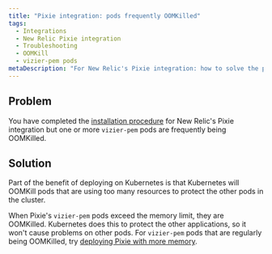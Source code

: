 ```yaml
---
title: "Pixie integration: pods frequently OOMKilled"
tags:
  - Integrations
  - New Relic Pixie integration
  - Troubleshooting
  - OOMKill
  - vizier-pem pods
metaDescription: "For New Relic's Pixie integration: how to solve the problem of vizier-pem pods being OOMKilled."
---
```


## Problem

You have completed the [installation procedure](/docs/kubernetes-pixie/auto-telemetry-pixie/install-auto-telemetry-pixie) for New Relic's Pixie integration but one or more `vizier-pem` pods are frequently being OOMKilled.

## Solution

Part of the benefit of deploying on Kubernetes is that Kubernetes will OOMKill pods that are using too many resources to protect the other pods in the cluster.

When Pixie's `vizier-pem` pods exceed the memory limit, they are OOMKilled. Kubernetes does this to protect the other applications, so it won't cause problems on other pods. For `vizier-pem` pods that are regularly being OOMKilled, try [deploying Pixie with more memory](/docs/kubernetes-pixie/auto-telemetry-pixie/manage-pixie-memory#set-memory-limit).

